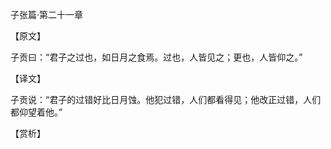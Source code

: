 

子张篇·第二十一章

【原文】

子贡曰：“君子之过也，如日月之食焉。过也，人皆见之；更也，人皆仰之。”

【译文】

子贡说：“君子的过错好比日月蚀。他犯过错，人们都看得见；他改正过错，人们都仰望着他。”

【赏析】

